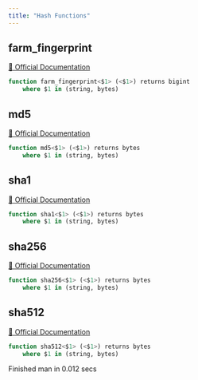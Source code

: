 ```yaml
---
title: "Hash Functions"
---
```


## farm_fingerprint
[🔗 Official Documentation](https://cloud.google.com/bigquery/docs/reference/standard-sql/hash_functions#farm_fingerprint)

```sql
function farm_fingerprint<$1> (<$1>) returns bigint
	where $1 in (string, bytes)
```


## md5
[🔗 Official Documentation](https://cloud.google.com/bigquery/docs/reference/standard-sql/hash_functions#md5)

```sql
function md5<$1> (<$1>) returns bytes
	where $1 in (string, bytes)
```


## sha1
[🔗 Official Documentation](https://cloud.google.com/bigquery/docs/reference/standard-sql/hash_functions#sha1)

```sql
function sha1<$1> (<$1>) returns bytes
	where $1 in (string, bytes)
```


## sha256
[🔗 Official Documentation](https://cloud.google.com/bigquery/docs/reference/standard-sql/hash_functions#sha256)

```sql
function sha256<$1> (<$1>) returns bytes
	where $1 in (string, bytes)
```


## sha512
[🔗 Official Documentation](https://cloud.google.com/bigquery/docs/reference/standard-sql/hash_functions#sha512)

```sql
function sha512<$1> (<$1>) returns bytes
	where $1 in (string, bytes)
```


   Finished man in 0.012 secs

